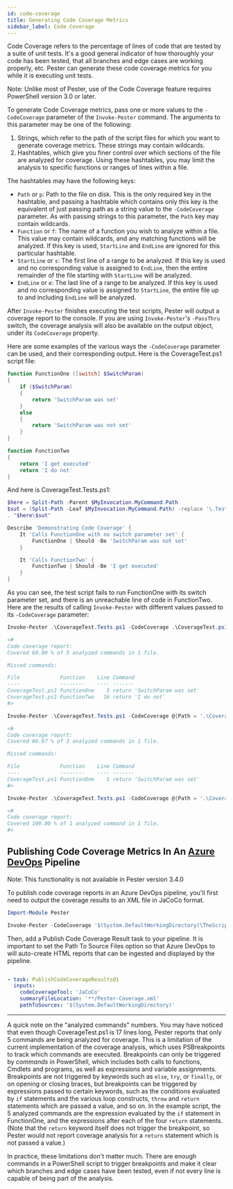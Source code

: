 ```yaml
---
id: code-coverage
title: Generating Code Coverage Metrics
sidebar_label: Code Coverage
---
```


Code Coverage refers to the percentage of lines of code that are tested by a suite of unit tests.  It's a good general indicator of how thoroughly your code has been tested, that all branches and edge cases are working properly, etc.  Pester can generate these code coverage metrics for you while it is executing unit tests.

Note:  Unlike most of Pester, use of the Code Coverage feature requires PowerShell version 3.0 or later.

To generate Code Coverage metrics, pass one or more values to the `-CodeCoverage` parameter of the `Invoke-Pester` command.  The arguments to this parameter may be one of the following:

1. Strings, which refer to the path of the script files for which you want to generate coverage metrics.  These strings may contain wildcards.
2. Hashtables, which give you finer control over which sections of the file are analyzed for coverage.  Using these hashtables, you may limit the analysis to specific functions or ranges of lines within a file.

The hashtables may have the following keys:

- `Path` or `p`:  Path to the file on disk.  This is the only required key in the hashtable, and passing a hashtable which contains only this key is the equivalent of just passing path as a string value to the `-CodeCoverage` parameter.  As with passing strings to this parameter, the `Path` key may contain wildcards.
- `Function` or `f`: The name of a function you wish to analyze within a file.  This value may contain wildcards, and any matching functions will be analyzed.  If this key is used, `StartLine` and `EndLine` are ignored for this particular hashtable.
- `StartLine` or `s`:  The first line of a range to be analyzed.  If this key is used and no corresponding value is assigned to `EndLine`, then the entire remainder of the file starting with `StartLine` will be analyzed.
- `EndLine` or `e`:  The last line of a range to be analyzed.  If this key is used and no corresponding value is assigned to `StartLine`, the entire file up to and including `EndLine` will be analyzed.

After `Invoke-Pester` finishes executing the test scripts, Pester will output a coverage report to the console.  If you are using `Invoke-Pester`'s `-PassThru` switch, the coverage analysis will also be available on the output object, under its `CodeCoverage` property.

Here are some examples of the various ways the `-CodeCoverage` parameter can be used, and their corresponding output.  Here is the CoverageTest.ps1 script file:

```powershell
function FunctionOne ([switch] $SwitchParam)
{
    if ($SwitchParam)
    {
        return 'SwitchParam was set'
    }
    else
    {
        return 'SwitchParam was not set'
    }
}

function FunctionTwo
{
    return 'I get executed'
    return 'I do not'
}
```

And here is CoverageTest.Tests.ps1:

```powershell
$here = Split-Path -Parent $MyInvocation.MyCommand.Path
$sut = (Split-Path -Leaf $MyInvocation.MyCommand.Path) -replace '\.Tests\.', '.'
. "$here\$sut"

Describe 'Demonstrating Code Coverage' {
    It 'Calls FunctionOne with no switch parameter set' {
        FunctionOne | Should -Be 'SwitchParam was not set'
    }

    It 'Calls FunctionTwo' {
        FunctionTwo | Should -Be 'I get executed'
    }
}
```

As you can see, the test script fails to run FunctionOne with its switch parameter set, and there is an unreachable line of code in FunctionTwo.  Here are the results of calling `Invoke-Pester` with different values passed to its `-CodeCoverage` parameter:

```powershell
Invoke-Pester .\CoverageTest.Tests.ps1 -CodeCoverage .\CoverageTest.ps1

<#
Code coverage report:
Covered 60.00 % of 5 analyzed commands in 1 file.

Missed commands:

File             Function    Line Command
----             --------    ---- -------
CoverageTest.ps1 FunctionOne    5 return 'SwitchParam was set'
CoverageTest.ps1 FunctionTwo   16 return 'I do not'
#>

Invoke-Pester .\CoverageTest.Tests.ps1 -CodeCoverage @{Path = '.\CoverageTest.ps1'; Function = 'FunctionOne' }

<#
Code coverage report:
Covered 66.67 % of 3 analyzed commands in 1 file.

Missed commands:

File             Function    Line Command
----             --------    ---- -------
CoverageTest.ps1 FunctionOne    5 return 'SwitchParam was set'
#>

Invoke-Pester .\CoverageTest.Tests.ps1 -CodeCoverage @{Path = '.\CoverageTest.ps1'; StartLine = 7; EndLine = 14 }

<#
Code coverage report:
Covered 100.00 % of 1 analyzed command in 1 file.
#>
```

## Publishing Code Coverage Metrics In An [Azure DevOps](https://azure.microsoft.com/en-us/solutions/devops/) Pipeline

Note: This functionality is not available in Pester version 3.4.0

To publish code coverage reports in an Azure DevOps pipeline, you'll first need to output the coverage results to an XML file in JaCoCo format.

```powershell
Import-Module Pester

Invoke-Pester -CodeCoverage '$(System.DefaultWorkingDirectory)\TheScript.ps1' -CodeCoverageOutputFile '$(System.DefaultWorkingDirectory)\Pester-Coverage.xml' -CodeCoverageOutputFileFormat JaCoCo
```

Then, add a Publish Code Coverage Result task to your pipeline. It is important to set the Path To Source Files option so that Azure DevOps to will auto-create HTML reports that can be ingested and displayed by the pipeline.

```yaml

- task: PublishCodeCoverageResults@1
  inputs:
    codeCoverageTool: 'JaCoCo'
    summaryFileLocation: '**/Pester-Coverage.xml'
    pathToSources: '$(System.DefaultWorkingDirectory)'
```
---

A quick note on the "analyzed commands" numbers.  You may have noticed that even though CoverageTest.ps1 is 17 lines long, Pester reports that only 5 commands are being analyzed for coverage.  This is a limitation of the current implementation of the coverage analysis, which uses PSBreakpoints to track which commands are executed.  Breakpoints can only be triggered by _commands_ in PowerShell, which includes both calls to functions, Cmdlets and programs, as well as expressions and variable assignments.  Breakpoints are not triggered by keywords such as `else`, `try`, or `finally`, or on opening or closing braces, but breakpoints can be triggered by expressions passed to certain keywords, such as the conditions evaluated by `if` statements and the various loop constructs, `throw` and `return` statements which are passed a value, and so on.  In the example script, the 5 analyzed commands are the expression evaluated by the `if` statement in FunctionOne, and the expressions after each of the four `return` statements.  (Note that the `return` keyword itself does not trigger the breakpoint, so Pester would not report coverage analysis for a `return` statement which is not passed a value.)

In practice, these limitations don't matter much.  There are enough commands in a PowerShell script to trigger breakpoints and make it clear which branches and edge cases have been tested, even if not every line is capable of being part of the analysis.
